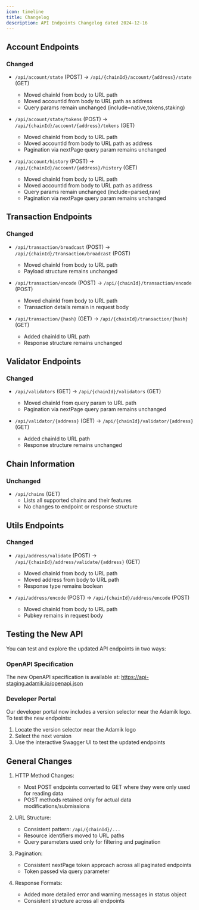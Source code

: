 ```yaml
---
icon: timeline
title: Changelog
description: API Endpoints Changelog dated 2024-12-16
---
```


## Account Endpoints

### Changed

- `/api/account/state` (POST) -> `/api/{chainId}/account/{address}/state` (GET)

  - Moved chainId from body to URL path
  - Moved accountId from body to URL path as address
  - Query params remain unchanged (include=native,tokens,staking)

- `/api/account/state/tokens` (POST) -> `/api/{chainId}/account/{address}/tokens` (GET)

  - Moved chainId from body to URL path
  - Moved accountId from body to URL path as address
  - Pagination via nextPage query param remains unchanged

- `/api/account/history` (POST) -> `/api/{chainId}/account/{address}/history` (GET)
  - Moved chainId from body to URL path
  - Moved accountId from body to URL path as address
  - Query params remain unchanged (include=parsed,raw)
  - Pagination via nextPage query param remains unchanged

## Transaction Endpoints

### Changed

- `/api/transaction/broadcast` (POST) -> `/api/{chainId}/transaction/broadcast` (POST)

  - Moved chainId from body to URL path
  - Payload structure remains unchanged

- `/api/transaction/encode` (POST) -> `/api/{chainId}/transaction/encode` (POST)

  - Moved chainId from body to URL path
  - Transaction details remain in request body

- `/api/transaction/{hash}` (GET) -> `/api/{chainId}/transaction/{hash}` (GET)
  - Added chainId to URL path
  - Response structure remains unchanged

## Validator Endpoints

### Changed

- `/api/validators` (GET) -> `/api/{chainId}/validators` (GET)

  - Moved chainId from query param to URL path
  - Pagination via nextPage query param remains unchanged

- `/api/validator/{address}` (GET) -> `/api/{chainId}/validator/{address}` (GET)
  - Added chainId to URL path
  - Response structure remains unchanged

## Chain Information

### Unchanged

- `/api/chains` (GET)
  - Lists all supported chains and their features
  - No changes to endpoint or response structure

## Utils Endpoints

### Changed

- `/api/address/validate` (POST) -> `/api/{chainId}/address/validate/{address}` (GET)

  - Moved chainId from body to URL path
  - Moved address from body to URL path
  - Response type remains boolean

- `/api/address/encode` (POST) -> `/api/{chainId}/address/encode` (POST)
  - Moved chainId from body to URL path
  - Pubkey remains in request body

## Testing the New API

You can test and explore the updated API endpoints in two ways:

### OpenAPI Specification

The new OpenAPI specification is available at:
https://api-staging.adamik.io/openapi.json

### Developer Portal

Our developer portal now includes a version selector near the Adamik logo. To test the new endpoints:

1. Locate the version selector near the Adamik logo
2. Select the next version
3. Use the interactive Swagger UI to test the updated endpoints

## General Changes

1. HTTP Method Changes:

   - Most POST endpoints converted to GET where they were only used for reading data
   - POST methods retained only for actual data modifications/submissions

2. URL Structure:

   - Consistent pattern: `/api/{chainId}/...`
   - Resource identifiers moved to URL paths
   - Query parameters used only for filtering and pagination

3. Pagination:

   - Consistent nextPage token approach across all paginated endpoints
   - Token passed via query parameter

4. Response Formats:
   - Added more detailed error and warning messages in status object
   - Consistent structure across all endpoints
